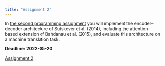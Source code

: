 ```yaml
---
title: "Assignment 2"
---
```


In [the second programming assignment](https://github.com/liu-nlp/dl4nlp/tree/master/assignment2) you will implement the encoder–decoder architecture of Sutskever et al. (2014), including the attention-based extension of Bahdanau et al. (2015), and evaluate this architecture on a machine translation task.

**Deadline: 2022-05-20**

[Assignment 2](Assignment2.ipynb)
